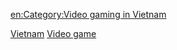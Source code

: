 [[Category:各地電子遊戲業|Vietnam]]
[[Category:越南文化|Video game]]

[[en:Category:Video_gaming_in_Vietnam|en:Category:Video gaming in Vietnam]]